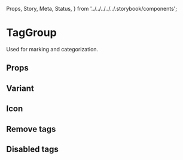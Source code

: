   Props,
  Story,
  Meta,
  Status,
} from '../../../../../.storybook/components';


<Meta of={Stories} />

# TagGroup

<Status variant="experimental" />

Used for marking and categorization.

<Story of={Stories.Base} />

## Props

<Props />

## Variant

<Story of={Stories.Variant} />

## Icon

<Story of={Stories.Icon} />

## Remove tags

<Story of={Stories.RemoveTags} />

## Disabled tags

<Story of={Stories.DisabledTags} />
